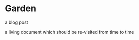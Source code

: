 
<Meta title="menu/organisms/garden" />

# Garden

<Subtitle>a blog post</Subtitle>

<Paragraph>a living document which should be re-visited from time to time</Paragraph>

<Canvas>
  <Story name="garden">
    <Garden config={{
                  url: 'https://i.pinimg.com/originals/c2/99/c8/c299c825b1d9adf653a03760880c2d81.jpg',
                  a11y: 'wolf',
                  text: 'Wolf',
                  route: '/login',
                }} />
  </Story>
</Canvas>